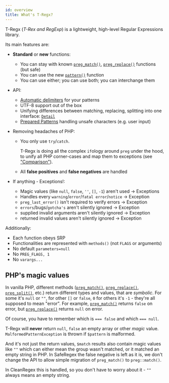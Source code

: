 ```yaml
---
id: overview
title: What's T-Regx?
---
```


T-Regx (_T-Rex and RegExp_) is a lightweight, high-level Regular Expressions library.

Its main features are:

- **Standard** or **new** functions:
  - You can stay with known [`preg_match()`], [`preg_replace()`] functions (but safe)
  - You can use the new [`pattern()`] function
  - You can use either; you can use both; you can interchange them

- API:
  - [Automatic delimiters](delimiters.mdx) for your patterns
  - UTF-8 support out of the box
  - Unifying differences between matching, replacing, splitting into one interface: [`Detail`]
  - [Prepared Patterns](prepared-patterns.md) handling unsafe characters (e.g. user input)

- Removing headaches of PHP:
  - You only use `try`/`catch`.

    T-Regx is doing all the complex `if`ology around `preg` under the hood, to unify all PHP corner-cases and map them to
    exceptions (see ["Comparison"](/comparison)).
  - All **false positives** and **false negatives** are handled

- If anything - Exceptions!:
  - Magic values (like `null`, `false`, `''`, `[]`, `-1`) aren't used -> Exceptions
  - Handles every `warning`/`error`/`fatal error`/`notice` -> Exception
  - `preg_last_error()` isn't required to verify errors -> Exception
  - `errors`/bugs/`gotcha's` aren't silently ignored -> Exception
  - supplied invalid arguments aren't silently ignored -> Exception
  - returned invalid values aren't silently ignored -> Exception

Additionally:

  - Each function obeys SRP
  - Functionalities are represented with `methods()` (not `FLAGS` or arguments)
  - No default `parameters=null`
  - No `PREG_FLAGS, 1`
  - No `varargs...`

## PHP's magic values

In vanilla PHP, different methods ([`preg_match()`], [`preg_replace()`], [`preg_split()`], etc.) return different types and
values, that are *symbolic*. For some it's `null` or `""`, for other `[]` or `false`, `0` for others it's `-1` - they're all
supposed to mean "error". For example, [`preg_match()`] returns `false` on error, but [`preg_replace()`] returns `null` on error.

Of course, you have to remember which is `=== false` and which `=== null`.

T-Regx will **never** return `null`, `false` an empty array or other *magic* value. `MalformedPatternException` is thrown if `$pattern` is malformed.

And it's not just the return values, `$match` results also contain magic values like `""` which can either mean
the group wasn't matched, or it matched an empty string in PHP. In SafeRegex the false negative is left as it is, we don't change
the API to allow simple migration of `preg_match()` to `preg::match()`.

In CleanRegex this is handled, so you don't have to worry about it - `""` always means an empty string.

[`Detail`]: match.mdx
[`preg_match()`]: https://www.php.net/manual/en/function.preg-match.php
[`preg_replace()`]: https://www.php.net/manual/en/function.preg-replace.php
[`preg_split()`]: https://www.php.net/manual/en/function.preg-split.php
[`pattern()`]: /docs/introduction-clean#entry-points
